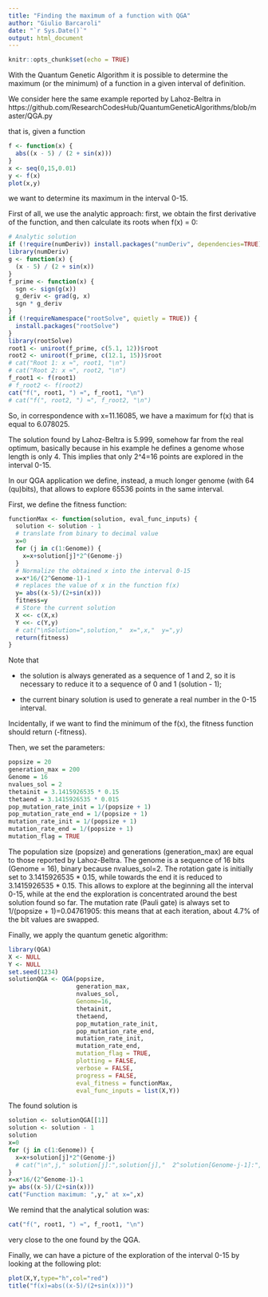```yaml
---
title: "Finding the maximum of a function with QGA"
author: "Giulio Barcaroli"
date: "`r Sys.Date()`"
output: html_document
---
```


```r
knitr::opts_chunk$set(echo = TRUE)
```

With the Quantum Genetic Algorithm it is possible to determine the maximum (or the minimum) of a function in a given interval of definition.

We consider here the same example reported by Lahoz-Beltra in 
https://github.com/ResearchCodesHub/QuantumGeneticAlgorithms/blob/master/QGA.py

that is, given a function 

```r
f <- function(x) {
  abs((x - 5) / (2 + sin(x)))
}
x <- seq(0,15,0.01)
y <- f(x)
plot(x,y)
```


we want to determine its maximum in the interval 0-15.

First of all, we use the analytic approach: first, we obtain the first derivative of the function, and then calculate its roots when f(x) = 0:

```r
# Analytic solution
if (!require(numDeriv)) install.packages("numDeriv", dependencies=TRUE)
library(numDeriv)
g <- function(x) {
  (x - 5) / (2 + sin(x))
}
f_prime <- function(x) {
  sgn <- sign(g(x))
  g_deriv <- grad(g, x)
  sgn * g_deriv
}
if (!requireNamespace("rootSolve", quietly = TRUE)) {
  install.packages("rootSolve")
}
library(rootSolve)
root1 <- uniroot(f_prime, c(5.1, 12))$root
root2 <- uniroot(f_prime, c(12.1, 15))$root
# cat("Root 1: x ≈", root1, "\n")
# cat("Root 2: x ≈", root2, "\n")
f_root1 <- f(root1)
# f_root2 <- f(root2)
cat("f(", root1, ") ≈", f_root1, "\n")
# cat("f(", root2, ") ≈", f_root2, "\n")
```

So, in correspondence with x=11.16085, we have a maximum for f(x) that is equal to 6.078025.

The solution found by Lahoz-Beltra is 5.999, somehow far from the real optimum, basically because in his example he defines a genome whose length is only 4. This implies that only 2^4=16 points are explored in the interval 0-15.

In our QGA application we define, instead, a much longer genome (with 64 (qu)bits), that allows to explore 65536 points in the same interval.

First, we define the fitness function:

```r
functionMax <- function(solution, eval_func_inputs) {
  solution <- solution - 1
  # translate from binary to decimal value
  x=0
  for (j in c(1:Genome)) {
    x=x+solution[j]*2^(Genome-j)
  }
  # Normalize the obtained x into the interval 0-15
  x=x*16/(2^Genome-1)-1
  # replaces the value of x in the function f(x)
  y= abs((x-5)/(2+sin(x)))
  fitness=y
  # Store the current solution
  X <<- c(X,x)
  Y <<- c(Y,y)
  # cat("\nSolution=",solution,"  x=",x,"  y=",y)
  return(fitness)
}
```

Note that

- the solution is always generated as a sequence of 1 and 2, so it is necessary to reduce it to a sequence of 0 and 1 (solution - 1);

- the current binary solution is used to generate a real number in the 0-15 interval.

Incidentally, if we want to find the minimum of the f(x), the fitness function should return (-fitness).

Then, we set the parameters:

```r
popsize = 20
generation_max = 200
Genome = 16
nvalues_sol = 2
thetainit = 3.1415926535 * 0.15
thetaend = 3.1415926535 * 0.015
pop_mutation_rate_init = 1/(popsize + 1)
pop_mutation_rate_end = 1/(popsize + 1)
mutation_rate_init = 1/(popsize + 1)
mutation_rate_end = 1/(popsize + 1)
mutation_flag = TRUE
```

The population size (popsize) and generations (generation_max) are equal to those reported by Lahoz-Beltra. The genome is a sequence of 16 bits (Genome = 16), binary because nvalues_sol=2.
The rotation gate is initially set to 3.1415926535 * 0.15, while towards the end it is reduced to 3.1415926535 * 0.15. This allows to explore at the beginning all the interval 0-15, while at the end the exploration is concentrated around the best solution found so far.
The mutation rate (Pauli gate) is always set to 1/(popsize + 1)=0.04761905: this means that at each iteration, about 4.7% of the bit values are swapped.

Finally, we apply the quantum genetic algorithm:

```r
library(QGA)
X <- NULL
Y <- NULL
set.seed(1234)
solutionQGA <- QGA(popsize,
                   generation_max,
                   nvalues_sol,
                   Genome=16,
                   thetainit,
                   thetaend,
                   pop_mutation_rate_init,
                   pop_mutation_rate_end,
                   mutation_rate_init,
                   mutation_rate_end,
                   mutation_flag = TRUE,
                   plotting = FALSE,
                   verbose = FALSE,
                   progress = FALSE,
                   eval_fitness = functionMax,
                   eval_func_inputs = list(X,Y))
```
The found solution is

```r
solution <- solutionQGA[[1]]
solution <- solution - 1
solution
x=0
for (j in c(1:Genome)) {
  x=x+solution[j]*2^(Genome-j)
  # cat("\n",j," solution[j]:",solution[j],"  2^solution[Genome-j-1]:",2^(Genome-j))
}
x=x*16/(2^Genome-1)-1
y= abs((x-5)/(2+sin(x)))
cat("Function maximum: ",y," at x=",x)
```
We remind that the analytical solution was:

```r
cat("f(", root1, ") ≈", f_root1, "\n")
```
very close to the one found by the QGA. 

Finally, we can have a picture of the exploration of the interval 0-15 by looking at the following plot:

```r
plot(X,Y,type="h",col="red")
title("f(x)=abs((x-5)/(2+sin(x)))")
```


